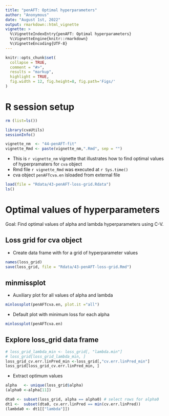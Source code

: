 ```yaml
---
title: "penAFT: Optimal hyperparameters"
author: "Anonymous"
date: "August 1st, 2022"
output: rmarkdown::html_vignette
vignette: >
  %\VignetteIndexEntry{penAFT: Optimal hyperparameters}
  %\VignetteEngine{knitr::rmarkdown}
  %\VignetteEncoding{UTF-8}
---
```


```r
knitr::opts_chunk$set(
  collapse = TRUE,
  comment = "#>",
  results = "markup",
  highlight = TRUE,
  fig.width = 12, fig.height=8, fig.path='Figs/'
)
```

# R session setup

```r
rm (list=ls())
```

```r
library(cvaUtils)
sessionInfo()
```

```r
vignette_nm  <- "44-penAFT-fit"
vignette_Rmd <- paste(vignette_nm,".Rmd", sep = "")
```

* This is `r vignette_nm` vignette that illustrates how to find optimal values of hyperpramaters for `cva` object
* Rmd file  `r vignette_Rmd` was executed at `r Sys.time()`
* cva object `penAFTcva.en` isloaded from external file

```r
load(file = "Rdata/43-penAFT-loss-grid.Rdata")
ls()
```

# Optimal values of hyperparameters

Goal: Find optimal values of alpha and lambda hyperparameters using C-V.

## Loss grid for cva object

* Create data frame with for a grid of hyperparameter values  

```r
names(loss_grid)
save(loss_grid, file = "Rdata/43-penAFT-loss-grid.Rmd")
```

## minmissplot

* Auxiliary plot for all values of alpha and lambda

```r
minlossplot(penAFTcva.en, plot.it ="all")
```

* Default plot with minimum loss for each alpha

```r
minlossplot(penAFTcva.en)
```

## Explore loss_grid data frame

```r
# loss_grid_lambda_min <- loss_grid[, "lambda.min"] 
# loss_grid[loss_grid_lambda_min, ]
loss_grid_cv.err.linPred_min <-loss_grid[,"cv.err.linPred_min"]
loss_grid[loss_grid_cv.err.linPred_min, ]
```

* Extract optimum values

```r
alpha   <- unique(loss_grid$alpha)
(alpha0 <-alpha[11])

dta0 <- subset(loss_grid, alpha == alpha0) # select rows for alpha0
dt1 <-  subset(dta0, cv.err.linPred == min(cv.err.linPred))
(lambda0 <- dt1[["lambda"]])

```

